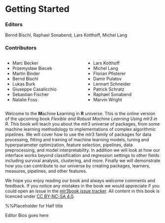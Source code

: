 #  Getting Started {.unnumbered .unlisted}

::: {.content-visible when-format="html"}

### Editors {.unnumbered .unlisted}
Bernd Bischl, Raphael Sonabend, Lars Kotthoff, Michel Lang

### Contributors {.unnumbered .unlisted}

:::: {.columns}

::: {.column width="30%"}
  - Marc Becker
  - Przemysław Biecek
  - Martin Binder
  - Bernd Bischl
  - Lukas Burk
  - Giuseppe Casalicchio
  - Sebastian Fischer
  - Natalie Foss
:::

::: {.column width="30%"}
  - Lars Kotthoff
  - Michel Lang
  - Florian Pfisterer
  - Damir Pulatov
  - Lennart Schneider
  - Patrick Schratz
  - Raphael Sonabend
  - Marvin Wright
:::

::::

Welcome to the **M**achine **L**earning in **R** universe. This is the online version of the upcoming book *Flexible and Robust Machine Learning Using mlr3 in R*. This book will teach you about the mlr3 universe of packages, from some machine learning methodology to implementations of complex algorithmic pipelines. We will cover how to use the mlr3 family of packages for data processing, fitting and training of machine learning models, tuning and hyperparameter optimization, feature selection, pipelines, data preprocessing, and model interpretability. In addition we will look at how our interface works beyond classification and regression settings to other fields including survival analysis, clustering, and more. Finally we will demonstrate how you can contribute to our universe by creating packages, learners, measures, pipelines, and other features.

We hope you enjoy reading our book and always welcome comments and feedback. If you notice any mistakes in the book we would appreciate if you could open an issue in the [mlr3book issue tracker](https://github.com/mlr-org/mlr3book/issues). All content in this book is licenced under [CC BY-NC-SA 4.0](https://creativecommons.org/licenses/by-nc-sa/4.0/).
:::

\frontmatter

::: {.content-visible when-format="pdf"}

\halftitle{Main Title}{Standard blurb goes here}%%Placeholder for Half title

\seriespg{Series page goes here (if applicable); otherwise blank}

\title{Flexible and Robust Machine Learning Using mlr3 in R}

\edition{First Edition}

\editor{Bernd Bischl, Raphael Sonabend, Lars Kotthoff, Michel Lang}

\locpage

\cleardoublepage
\setcounter{page}{7}

\tableofcontents

\chapter*{Editors}

Editor Bios goes here

\listoffigures
\listoftables

\begin{contributorlist}

\contau{Contributor 1}
\contaff{Affiliation 1}
\contaff{Affiliation 2}

\end{contributorlist}

:::

\mainmatter

